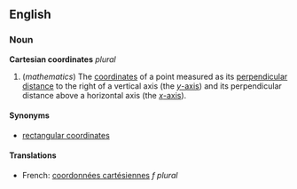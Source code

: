 ==English==
===Noun===
'''Cartesian coordinates''' ''plural''

#(''mathematics'') The [[coordinate]]s of a point measured as its [[perpendicular distance]] to the right of a vertical axis (the [[y-axis|''y''-axis]]) and its perpendicular distance above a horizontal axis (the [[x-axis|''x''-axis]]).

====Synonyms====
*[[rectangular coordinates]]

====Translations====
*French: [[coordonnées cartésiennes]] ''f plural''